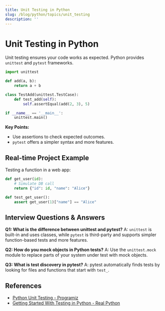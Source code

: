 ```yaml
---
title: Unit Testing in Python
slug: /blog/python/topics/unit_testing
description: ''
---
```

# Unit Testing in Python

Unit testing ensures your code works as expected. Python provides `unittest` and `pytest` frameworks.

```python
import unittest

def add(a, b):
    return a + b

class TestAdd(unittest.TestCase):
    def test_add(self):
        self.assertEqual(add(2, 3), 5)

if __name__ == '__main__':
    unittest.main()
```

**Key Points:**
- Use assertions to check expected outcomes.
- `pytest` offers a simpler syntax and more features.

## Real-time Project Example
Testing a function in a web app:

```python
def get_user(id):
    # Simulate DB call
    return {"id": id, "name": "Alice"}

def test_get_user():
    assert get_user(1)["name"] == "Alice"
```

## Interview Questions & Answers
**Q1: What is the difference between unittest and pytest?**
A: `unittest` is built-in and uses classes, while `pytest` is third-party and supports simpler function-based tests and more features.

**Q2: How do you mock objects in Python tests?**
A: Use the `unittest.mock` module to replace parts of your system under test with mock objects.

**Q3: What is test discovery in pytest?**
A: pytest automatically finds tests by looking for files and functions that start with `test_`.

## References
- [Python Unit Testing - Programiz](https://www.programiz.com/python-programming/unit-test)
- [Getting Started With Testing in Python - Real Python](https://realpython.com/python-testing/)
